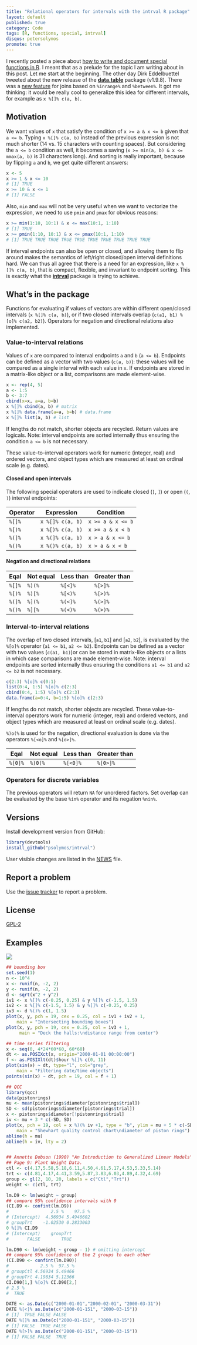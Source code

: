 ```yaml
---
title: "Relational operators for intervals with the intrval R package"
layout: default
published: true
category: Code
tags: [R, functions, special, intrval]
disqus: petersolymos
promote: true
---
```


I recently posted a piece about [how to write and document special functions in R](link.here). I meant that as a prelude for the topic I am writing about in this post. Let me start at the beginning. The other day Dirk Eddelbuettel tweeted about the new release of the [**data.table**](https://cran.r-project.org/package=data.table) package (v1.9.8). 
There was a [new feature](https://cran.r-project.org/web/packages/data.table/news.html) for joins based on `%inrange%` and `%between%`. It got me thinking: it would be really cool to generalize this idea for different intervals, for example as `x %[]% c(a, b)`.

## Motivation

We want values of `x` that satisfy the condition of `x >= a & x <= b` given that `a <= b`. Typing `x %[]% c(a, b)` instead of the previous expression is not much shorter (14 vs. 15 characters with counting spaces). But considering the `a <= b` condition as well, it becomes a saving (`x >= min(a, b) & x <= mmax(a, b)` is 31 characters long). And sorting is really important, because by flipping `a` and `b`, we get quite different answers: 

```R
x <- 5
x >= 1 & x <= 10
# [1] TRUE
x >= 10 & x <= 1
# [1] FALSE
```

Also, `min` and `max` will not be very useful when we want to vectorize the expression, we need to use `pmin` and `pmax` for obvious reasons:

```R
x >= min(1:10, 10:1) & x <= max(10:1, 1:10)
# [1] TRUE
x >= pmin(1:10, 10:1) & x <= pmax(10:1, 1:10)
# [1] TRUE TRUE TRUE TRUE TRUE TRUE TRUE TRUE TRUE TRUE
```

If interval endpoints can also be open or closed, and allowing them to flip around makes the semantics of left/right closed/open interval definitions hard. We can thus all agree that there is a need for an expression, like `x %[]% c(a, b)`, that is compact, flexible, and invariant to endpoint sorting. This is exactly what the [**intrval**](https://github.com/psolymos/intrval) package is trying to achieve.

## What's in the package

Functions for evaluating if values of vectors are within 
different open/closed intervals
(`x %[]% c(a, b)`), or if two closed
intervals overlap (`c(a1, b1) %[o]% c(a2, b2)`).
Operators for negation and directional relations also implemented.

### Value-to-interval relations

Values of `x` are compared to interval endpoints `a` and `b` (`a <= b`).
Endpoints can be defined as a vector with two values (`c(a, b)`): these values will be compared as a single interval with each value in `x`.
If endpoints are stored in a matrix-like object or a list,
comparisons are made element-wise. 

```R
x <- rep(4, 5)
a <- 1:5
b <- 3:7
cbind(x=x, a=a, b=b)
x %[]% cbind(a, b) # matrix
x %[]% data.frame(a=a, b=b) # data.frame
x %[]% list(a, b) # list
```

If lengths do not match, shorter objects are recycled. Return values are logicals.
Note: interval endpoints are sorted internally thus ensuring the condition
`a <= b` is not necessary.

These value-to-interval operators work for numeric (integer, real) and ordered vectors, and object types which are measured at least on ordinal scale (e.g. dates).

#### Closed and open intervals

The following special operators are used to indicate closed (`[`, `]`) or open (`(`, `)`) interval endpoints:

Operator | Expression       | Condition
---------|------------------|-------------------
 `%[]%`  | `x %[]% c(a, b)` | `x >= a & x <= b`
 `%[)%`  | `x %[)% c(a, b)` | `x >= a & x < b`
 `%(]%`  | `x %(]% c(a, b)` | `x > a & x <= b`
 `%()%`  | `x %()% c(a, b)` | `x > a & x < b`

#### Negation and directional relations

Eqal     | Not equal | Less than | Greater than
---------|-----------|-----------|----------------
 `%[]%`  | `%)(%`    | `%[<]%`   | `%[>]%`
 `%[)%`  | `%)[%`    | `%[<)%`   | `%[>)%`
 `%(]%`  | `%](%`    | `%(<]%`   | `%(>]%`
 `%()%`  | `%][%`    | `%(<)%`   | `%(>)%`

### Interval-to-interval relations

The overlap of two closed intervals, [`a1`, `b1`] and [`a2`, `b2`],
is evaluated by the `%[o]%` operator (`a1 <= b1`, `a2 <= b2`). 
Endpoints can be defined as a vector with two values
(`c(a1, b1)`)or can be stored in matrix-like objects or a lists
in which case comparisons are made element-wise.
Note: interval endpoints
are sorted internally thus ensuring the conditions
`a1 <= b1` and `a2 <= b2` is not necessary.

```R
c(2:3) %[o]% c(0:1)
list(0:4, 1:5) %[o]% c(2:3)
cbind(0:4, 1:5) %[o]% c(2:3)
data.frame(a=0:4, b=1:5) %[o]% c(2:3)
```

If lengths do not match, shorter objects are recycled.
These value-to-interval operators work for numeric (integer, real)
and ordered vectors, and object types which are measured at
least on ordinal scale (e.g. dates).

`%)o(%` is used for the negation,
directional evaluation is done via the operators `%[<o]%` and `%[o>]%`.

Eqal      | Not equal  | Less than  | Greater than
----------|------------|------------|----------------
 `%[0]%`  | `%)0(%`    | `%[<0]%`   | `%[0>]%`

### Operators for discrete variables

The previous operators will return `NA` for unordered factors.
Set overlap can be evaluated by the base `%in%` operator and its negation
`%nin%`.

## Versions

Install development version from GitHub:

```R
library(devtools)
install_github("psolymos/intrval")
```

User visible changes are listed in the [NEWS](https://github.com/psolymos/intrval/blob/master/NEWS.md) file.

## Report a problem

Use the [issue tracker](https://github.com/psolymos/intrval/issues)
to report a problem.

## License

[GPL-2](https://www.gnu.org/licenses/old-licenses/gpl-2.0.en.html)

## Examples

![](https://github.com/psolymos/intrval/raw/master/extras/examples.png)

```R
## bounding box
set.seed(1)
n <- 10^4
x <- runif(n, -2, 2)
y <- runif(n, -2, 2)
d <- sqrt(x^2 + y^2)
iv1 <- x %[]% c(-0.25, 0.25) & y %[]% c(-1.5, 1.5)
iv2 <- x %[]% c(-1.5, 1.5) & y %[]% c(-0.25, 0.25)
iv3 <- d %()% c(1, 1.5)
plot(x, y, pch = 19, cex = 0.25, col = iv1 + iv2 + 1,
    main = "Intersecting bounding boxes")
plot(x, y, pch = 19, cex = 0.25, col = iv3 + 1,
     main = "Deck the halls:\ndistance range from center")

## time series filtering
x <- seq(0, 4*24*60*60, 60*60)
dt <- as.POSIXct(x, origin="2000-01-01 00:00:00")
f <- as.POSIXlt(dt)$hour %[]% c(0, 11)
plot(sin(x) ~ dt, type="l", col="grey",
    main = "Filtering date/time objects")
points(sin(x) ~ dt, pch = 19, col = f + 1)

## QCC
library(qcc)
data(pistonrings)
mu <- mean(pistonrings$diameter[pistonrings$trial])
SD <- sd(pistonrings$diameter[pistonrings$trial])
x <- pistonrings$diameter[!pistonrings$trial]
iv <- mu + 3 * c(-SD, SD)
plot(x, pch = 19, col = x %)(% iv +1, type = "b", ylim = mu + 5 * c(-SD, SD),
    main = "Shewhart quality control chart\ndiameter of piston rings")
abline(h = mu)
abline(h = iv, lty = 2)


## Annette Dobson (1990) "An Introduction to Generalized Linear Models".
## Page 9: Plant Weight Data.
ctl <- c(4.17,5.58,5.18,6.11,4.50,4.61,5.17,4.53,5.33,5.14)
trt <- c(4.81,4.17,4.41,3.59,5.87,3.83,6.03,4.89,4.32,4.69)
group <- gl(2, 10, 20, labels = c("Ctl","Trt"))
weight <- c(ctl, trt)

lm.D9 <- lm(weight ~ group)
## compare 95% confidence intervals with 0
(CI.D9 <- confint(lm.D9))
#                2.5 %    97.5 %
# (Intercept)  4.56934 5.4946602
# groupTrt    -1.02530 0.2833003
0 %[]% CI.D9
# (Intercept)    groupTrt
#       FALSE        TRUE

lm.D90 <- lm(weight ~ group - 1) # omitting intercept
## compare 95% confidence of the 2 groups to each other
(CI.D90 <- confint(lm.D90))
#            2.5 %  97.5 %
# groupCtl 4.56934 5.49466
# groupTrt 4.19834 5.12366
CI.D90[1,] %[o]% CI.D90[2,]
# 2.5 %
#  TRUE

DATE <- as.Date(c("2000-01-01","2000-02-01", "2000-03-31"))
DATE %[<]% as.Date(c("2000-01-151", "2000-03-15"))
# [1]  TRUE FALSE FALSE
DATE %[]% as.Date(c("2000-01-151", "2000-03-15"))
# [1] FALSE  TRUE FALSE
DATE %[>]% as.Date(c("2000-01-151", "2000-03-15"))
# [1] FALSE FALSE  TRUE
```

